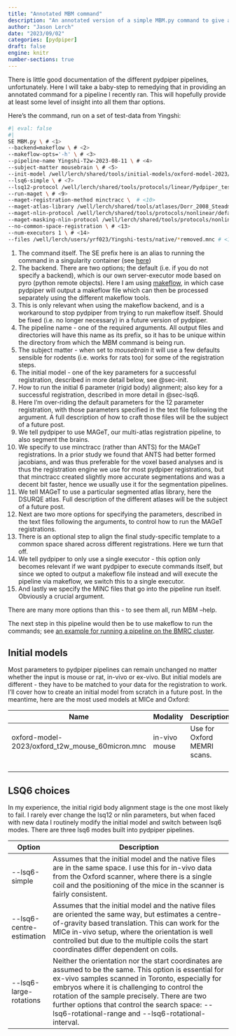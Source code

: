 ```yaml
---
title: "Annotated MBM command"
description: "An annotated version of a simple MBM.py command to give a sense of all those pesky options"
author: "Jason Lerch"
date: "2023/09/02"
categories: [pydpiper]
draft: false
engine: knitr
number-sections: true
---
```


There is little good documentation of the different pydpiper pipelines, unfortunately. Here I will take a baby-step to remedying that in providing an annotated command for a pipeline I recently ran. This will hopefully provide at least some level of insight into all them thar options.

Here's the command, run on a set of test-data from Yingshi:

```bash
#| eval: false
#| 
SE MBM.py \ # <1>
--backend=makeflow \ # <2>
--makeflow-opts='-h' \ # <3>
--pipeline-name Yingshi-T2w-2023-08-11 \ # <4>
--subject-matter mousebrain \ # <5>
--init-model /well/lerch/shared/tools/initial-models/oxford-model-2023/oxford_t2w_mouse_60micron.mnc \ # <6>
--lsq6-simple \ # <7>
--lsq12-protocol /well/lerch/shared/tools/protocols/linear/Pydpiper_testing_default_lsq12.csv \ # <8>
--run-maget \ # <9>
--maget-registration-method minctracc \  # <10>
--maget-atlas-library /well/lerch/shared/tools/atlases/Dorr_2008_Steadman_2013_Ullmann_2013_Richards_2011_Qiu_2016_Egan_2015_40micron/ex-vivo/ \ # <11>
--maget-nlin-protocol /well/lerch/shared/tools/protocols/nonlinear/default_nlin_MAGeT_minctracc_prot.csv \ # <12>
--maget-masking-nlin-protocol /well/lerch/shared/tools/protocols/nonlinear/default_nlin_MAGeT_minctracc_prot.csv \ # <12>
--no-common-space-registration \ # <13>
--num-executors 1 \ # <14>
--files /well/lerch/users/yrf023/Yingshi-tests/native/*removed.mnc # <15>
```

1.  The command itself. The SE prefix here is an alias to running the command in a singularity container (see [here](../minc-on-bmrc/index.qmd))
2.  The backend. There are two options; the default (i.e. if you do not specify a backend), which is our own server-executor mode based on pyro (python remote objects). Here I am using [makeflow](https://cctools.readthedocs.io/en/latest/makeflow/), in which case pydpiper will output a makeflow file which can then be processed separately using the different makeflow tools.
3.  This is only relevant when using the makeflow backend, and is a workaround to stop pydpiper from trying to run makeflow itself. Should be fixed (i.e. no longer necessary) in a future version of pydpiper.
4.  The pipeline name - one of the required arguments. All output files and directories will have this name as its prefix, so it has to be unique within the directory from which the MBM command is being run.
5.  The subject matter - when set to *mousebrain* it will use a few defaults sensible for rodents (i.e. works for rats too) for some of the registration steps.
6.  The initial model - one of the key parameters for a successful registration, described in more detail below, see @sec-init.
7.  How to run the initial 6 parameter (rigid body) alignment; also key for a successful registration, described in more detail in @sec-lsq6.
8.  Here I'm over-riding the default parameters for the 12 parameter registration, with those parameters specified in the text file following the argument. A full description of how to craft those files will be the subject of a future post.
9.  We tell pydpiper to use MAGeT, our multi-atlas registration pipeline, to also segment the brains.
10. We specify to use minctracc (rather than ANTS) for the MAGeT registrations. In a prior study we found that ANTS had better formed jacobians, and was thus preferable for the voxel based analyses and is thus the registration engine we use for most pydpiper registrations, but that minctracc created slightly more accurate segmentations and was a decent bit faster, hence we usually use it for the segmentation pipelines.
11. We tell MAGeT to use a particular segmented atlas library, here the DSURQE atlas. Full description of the different atlases will be the subject of a future post.
12. Next are two more options for specifying the parameters, described in the text files following the arguments, to control how to run the MAGeT registrations.
13. There is an optional step to align the final study-specific template to a common space shared across different registrations. Here we turn that off.
14. We tell pydpiper to only use a single executor - this option only becomes relevant if we want pydpiper to execute commands itself, but since we opted to output a makeflow file instead and will execute the pipeline via makeflow, we switch this to a single executor.
15. And lastly we specify the MINC files that go into the pipeline run itself. Obviously a crucial argument.

There are many more options than this - to see them all, run MBM --help.

The next step in this pipeline would then be to use makeflow to run the commands; see [an example for running a pipeline on the BMRC cluster](../minc-on-bmrc/index.qmd).

## Initial models {#sec-init}

Most parameters to pydpiper pipelines can remain unchanged no matter whether the input is mouse or rat, in-vivo or ex-vivo. But initial models are different - they have to be matched to your data for the registration to work. I'll cover how to create an initial model from scratch in a future post. In the meantime, here are the most used models at MICe and Oxford:

| Name                                            | Modality      | Description                 |
|-----------------------------------|----------------|---------------------|
| oxford-model-2023/oxford_t2w_mouse_60micron.mnc | in-vivo mouse | Use for Oxford MEMRI scans. |
|                                                 |               |                             |
|                                                 |               |                             |
|                                                 |               |                             |
|                                                 |               |                             |

## LSQ6 choices {#sec-lsq6}

In my experience, the initial rigid body alignment stage is the one most likely to fail. I rarely ever change the lsq12 or nlin parameters, but when faced with new data I routinely modify the initial model and switch between lsq6 modes. There are three lsq6 modes built into pydpiper pipelines.

| Option                    | Description                                                                                                                                                                                                                                                                                                                                                           |
|-------------|-----------------------------------------------------------|
| \--lsq6-simple            | Assumes that the initial model and the native files are in the same space. I use this for in-vivo data from the Oxford scanner, where there is a single coil and the positioning of the mice in the scanner is fairly consistent.                                                                                                                                     |
| \--lsq6-centre-estimation | Assumes that the initial model and the native files are oriented the same way, but estimates a centre-of-gravity based translation. This can work for the MICe in-vivo setup, where the orientation is well controlled but due to the multiple coils the start coordinates differ dependent on coils.                                                                 |
| \--lsq6-large-rotations   | Neither the orientation nor the start coordinates are assumed to be the same. This option is essential for ex-vivo samples scanned in Toronto, especially for embryos where it is challenging to control the rotation of the sample precisely. There are two further options that control the search space: \--lsq6-rotational-range and \--lsq6-rotational-interval. |
